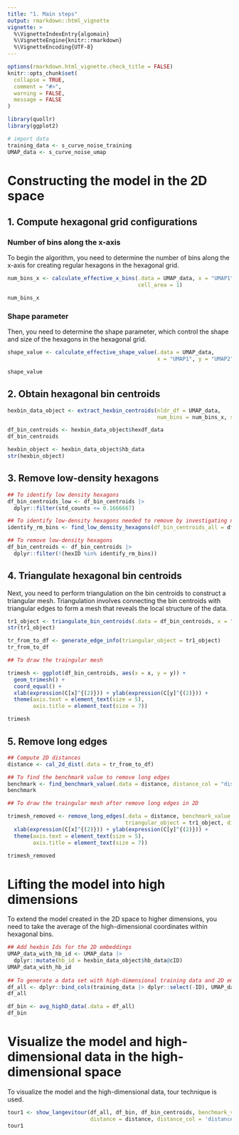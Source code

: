 ```yaml
---
title: "1. Main steps"
output: rmarkdown::html_vignette
vignette: >
  %\VignetteIndexEntry{algomain}
  %\VignetteEngine{knitr::rmarkdown}
  %\VignetteEncoding{UTF-8}
---
```


```r
options(rmarkdown.html_vignette.check_title = FALSE)
knitr::opts_chunk$set(
  collapse = TRUE,
  comment = "#>",
  warning = FALSE, 
  message = FALSE
)
```

```r
library(quollr)
library(ggplot2)
```

```r
# import data
training_data <- s_curve_noise_training
UMAP_data <- s_curve_noise_umap
```

# Constructing the model in the 2D space

## 1. Compute hexagonal grid configurations

### Number of bins along the x-axis

To begin the algorithm, you need to determine the number of bins along the x-axis for creating regular hexagons in the hexagonal grid.

```r
num_bins_x <- calculate_effective_x_bins(.data = UMAP_data, x = "UMAP1",
                                         cell_area = 1)

num_bins_x
```

### Shape parameter

Then, you need to determine the shape parameter, which control the shape and size of the hexagons in the hexagonal grid.

```r
shape_value <- calculate_effective_shape_value(.data = UMAP_data, 
                                               x = "UMAP1", y = "UMAP2")

shape_value
```

## 2. Obtain hexagonal bin centroids

```r
hexbin_data_object <- extract_hexbin_centroids(nldr_df = UMAP_data, 
                                               num_bins = num_bins_x, shape_val = shape_value)

df_bin_centroids <- hexbin_data_object$hexdf_data
df_bin_centroids 

hexbin_object <- hexbin_data_object$hb_data
str(hexbin_object)
```

## 3. Remove low-density hexagons

```r
## To identify low density hexagons
df_bin_centroids_low <- df_bin_centroids |>
  dplyr::filter(std_counts <= 0.1666667)

## To identify low-density hexagons needed to remove by investigating neighbouring mean density
identify_rm_bins <- find_low_density_hexagons(df_bin_centroids_all = df_bin_centroids, num_bins_x = num_bins_x, df_bin_centroids_low = df_bin_centroids_low)

## To remove low-density hexagons
df_bin_centroids <- df_bin_centroids |>
  dplyr::filter(!(hexID %in% identify_rm_bins))
```

## 4. Triangulate hexagonal bin centroids

Next, you need to perform triangulation on the bin centroids to construct a triangular mesh. Triangulation involves connecting the bin centroids with triangular edges to form a mesh that reveals the local structure of the data.

```r
tr1_object <- triangulate_bin_centroids(.data = df_bin_centroids, x = "x", y = "y")
str(tr1_object)

tr_from_to_df <- generate_edge_info(triangular_object = tr1_object)
tr_from_to_df
```

```r
## To draw the traingular mesh

trimesh <- ggplot(df_bin_centroids, aes(x = x, y = y)) +
  geom_trimesh() +
  coord_equal() +
  xlab(expression(C[x]^{(2)})) + ylab(expression(C[y]^{(2)})) +
  theme(axis.text = element_text(size = 5),
        axis.title = element_text(size = 7))

trimesh
```

## 5. Remove long edges

```r
## Compute 2D distances
distance <- cal_2d_dist(.data = tr_from_to_df)

## To find the benchmark value to remove long edges
benchmark <- find_benchmark_value(.data = distance, distance_col = "distance")
benchmark
```

```r
## To draw the traingular mesh after remove long edges in 2D

trimesh_removed <- remove_long_edges(.data = distance, benchmark_value = benchmark,
                                     triangular_object = tr1_object, distance_col = "distance") +
  xlab(expression(C[x]^{(2)})) + ylab(expression(C[y]^{(2)})) +
  theme(axis.text = element_text(size = 5),
        axis.title = element_text(size = 7))

trimesh_removed
```

# Lifting the model into high dimensions

To extend the model created in the 2D space to higher dimensions, you need to take the average of the high-dimensional coordinates within hexagonal bins.

```r
## Add hexbin Ids for the 2D embeddings
UMAP_data_with_hb_id <- UMAP_data |> 
  dplyr::mutate(hb_id = hexbin_data_object$hb_data@cID)
UMAP_data_with_hb_id
        
## To generate a data set with high-dimensional training data and 2D embeddings with hexagonal IDs
df_all <- dplyr::bind_cols(training_data |> dplyr::select(-ID), UMAP_data_with_hb_id)
df_all

df_bin <- avg_highD_data(.data = df_all)
df_bin
```

# Visualize the model and high-dimensional data in the high-dimensional space

To visualize the model and the high-dimensional data, tour technique is used. 

```r
tour1 <- show_langevitour(df_all, df_bin, df_bin_centroids, benchmark_value = benchmark, 
                          distance = distance, distance_col = 'distance')
tour1
```
